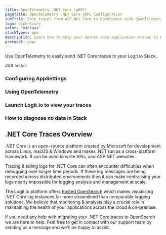 ```yaml
---
title: OpenTelemetry .NET Core (gRPC)
pageTitle: OpenTelemetry .NET Core gRPC Configuration
subTitle: Ship traces from ASP.Net Core to OpenSearch with OpenTelemetry (via gRPC)
logo: aspnetcore
color: "#465aaa"
stackTypes: apm
description: Learn how to ship your dotnet core application traces to OpenSearch with our example configurations.
protocol: grpc
---
```


Use OpenTelemetry to easily send .NET Core traces to your Logit.io Stack.

<Steps>
  ### Install

  <InstallOtel />

  ### Configuring AppSettings

  <ConfigureOtel />

  ### Using OpenTelemetry

  <UsingOtel />

  ### Launch Logit.io to view your traces

  <LaunchStack utmMedium="apm" utmCampaign="dotnetcore" source="apm_dotnetcore_grpc" />

  ### How to diagnose no data in Stack

  <DiagnoseNoData />

</Steps>

## .NET Core Traces Overview

.NET Core is an open-source platform created by Microsoft for development 
across Linux, macOS & Windows and makes .NET run as a cross-platform 
framework. It can be used to write APIs, and ASP.NET websites.

Tracing & tailing logs for .NET Core can often encounter difficulties when 
debugging over longer time periods. If these log messages are being 
recorded across distributed environments then it can make centralising your 
logs nearly impossible for logging analysis and management at scale.

The Logit.io platform offers [hosted OpenSearch](https://logit.io/platform/features/hosted-opensearch) 
which makes visualising .NET Core log instances far more streamlined than comparable 
logging solutions. We believe that monitoring & analysis play a crucial role 
in maintaining the health of your applications across the cloud & on-premise.

If you need any help with migrating your .NET Core traces to OpenSearch we are 
here to help. Feel free to get in contact with our support team by sending us a message 
<IntercomButton text="via live chat" /> and we'll be happy to assist.